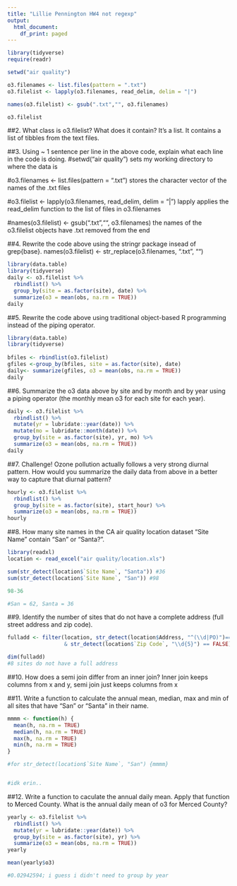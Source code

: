 ```yaml
---
title: "Lillie Pennington HW4 not regexp"
output:
  html_document:
    df_print: paged
---
```


```r


library(tidyverse)
require(readr)

```

```r
setwd("air quality")

o3.filenames <- list.files(pattern = ".txt")
o3.filelist <- lapply(o3.filenames, read_delim, delim = "|")

```

```r
names(o3.filelist) <- gsub(".txt","", o3.filenames)

o3.filelist
```

##2. What class is o3.filelist? What does it contain?
It's a list. It contains a list of tibbles from the text files.

##3. Using ~ 1 sentence per line in the above code, explain what each line in the code is doing.
#setwd("air quality")
sets my working directory to where the data is

#o3.filenames <- list.files(pattern = ".txt")
stores the character vector of the names of the .txt files

#o3.filelist <- lapply(o3.filenames, read_delim, delim = "|")
lapply applies the read_delim function to the list of files in o3.filenames

#names(o3.filelist) <- gsub(".txt","", o3.filenames)
the names of the o3.filelist objects have .txt removed from the end

##4. Rewrite the code above using the stringr package insead of grep{base}.
names(o3.filelist) <- str_replace(o3.filenames, ".txt", "")

```r
library(data.table)
library(tidyverse)
daily <- o3.filelist %>%
  rbindlist() %>%
  group_by(site = as.factor(site), date) %>%
  summarize(o3 = mean(obs, na.rm = TRUE))
daily
```

##5. Rewrite the code above using traditional object-based R programming instead of the piping operator.
```r
library(data.table)
library(tidyverse)
 
bfiles <- rbindlist(o3.filelist)
gfiles <-group_by(bfiles, site = as.factor(site), date) 
daily<- summarize(gfiles, o3 = mean(obs, na.rm = TRUE))
daily
```


##6. Summarize the o3 data above by site and by month and by year using a piping operator (the monthly mean o3 for each site for each year).
```r
daily <- o3.filelist %>%
  rbindlist() %>%
  mutate(yr = lubridate::year(date)) %>%
  mutate(mo = lubridate::month(date)) %>%
  group_by(site = as.factor(site), yr, mo) %>%
  summarize(o3 = mean(obs, na.rm = TRUE))
daily
```

##7. Challenge! Ozone pollution actually follows a very strong diurnal pattern. How would you summarize the daily data from above in a better way to capture that diurnal pattern?
```r
hourly <- o3.filelist %>%
  rbindlist() %>%
  group_by(site = as.factor(site), start_hour) %>%
  summarize(o3 = mean(obs, na.rm = TRUE))
hourly
```
##8. How many site names in the CA air quality location dataset “Site Name” contain “San” or “Santa?”.
```r
library(readxl)
location <- read_excel("air quality/location.xls")

sum(str_detect(location$`Site Name`, "Santa")) #36
sum(str_detect(location$`Site Name`, "San")) #98

98-36

#San = 62, Santa = 36

```

##9. Identify the number of sites that do not have a complete address (full street address and zip code).
```r

fulladd <- filter(location, str_detect(location$Address, "^(\\d|PO)")== FALSE
                  & str_detect(location$`Zip Code`, "\\d{5}") == FALSE)

dim(fulladd)
#8 sites do not have a full address 
```

##10. How does a semi join differ from an inner join?
Inner join keeps columns from x and y, semi join just keeps columns from x

##11. Write a function to calculate the annual mean, median, max and min of all sites that have “San” or “Santa” in their name.
```r

mmmm <- function(h) {
  mean(h, na.rm = TRUE)
  median(h, na.rm = TRUE)
  max(h, na.rm = TRUE)
  min(h, na.rm = TRUE)
}

#for str_detect(location$`Site Name`, "San") {mmmm}


#idk erin.. 


```

##12. Write a function to caculate the annual daily mean. Apply that function to Merced County. What is the annual daily mean of o3 for Merced County?
```r
yearly <- o3.filelist %>%
  rbindlist() %>%
  mutate(yr = lubridate::year(date)) %>%
  group_by(site = as.factor(site), yr) %>%
  summarize(o3 = mean(obs, na.rm = TRUE))
yearly

mean(yearly$o3)

#0.02942594; i guess i didn't need to group by year

```



